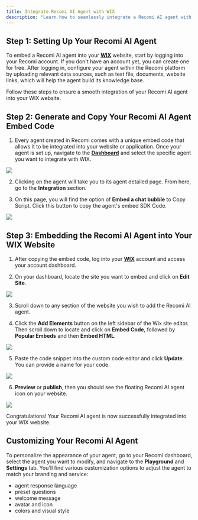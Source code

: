 ```yaml
---
title: Integrate Recomi AI Agent with WIX
description: "Learn how to seamlessly integrate a Recomi AI agent with WIX in this step-by-step guide, enhancing your website's interactivity and user engagement."
---
```



## Step 1: Setting Up Your Recomi AI Agent

To embed a Recomi AI agent into your [**WIX**](https://www.wix.com/) website, start by logging into your Recomi account. If you don't have an account yet, you can create one for free. After logging in, configure your agent within the Recomi platform by uploading relevant data sources, such as text file, documents, website links, which will help the agent build its knowledge base.

Follow these steps to ensure a smooth integration of your Recomi AI agent into your WIX website.

## Step 2: Generate and Copy Your Recomi AI Agent Embed Code

1. Every agent created in Recomi comes with a unique embed code that allows it to be integrated into your website or application. Once your agent is set up, navigate to the [**Dashboard**](https://recomi.powerdrill.ai/agents) and select the specific agent you want to integrate with WIX.

<img src="/images/agent_list.png"/>

2. Clicking on the agent will take you to its agent detailed page. From here, go to the **Integration** section.

3. On this page, you will find the option of **Embed a chat bubble** to Copy Script. Click this button to copy the agent's embed SDK Code.

<img src="/images/agent_bubble_code.png"/>

## Step 3: Embedding the Recomi AI Agent into Your WIX Website

1. After copying the embed code, log into your [**WIX**](https://www.wix.com/) account and access your account dashboard.

2. On your dashboard, locate the site you want to embed and click on **Edit Site**.

<img src="/images/wix_1.png"/>

3. Scroll down to any section of the website you wish to add the Recomi AI agent.

4. Click the **Add Elements** button on the left sidebar of the Wix site editor. Then scroll down to locate and click on **Embed Code**, followed by **Popular Embeds** and then **Embed HTML**.

<img src="/images/wix_2.png"/>

5. Paste the code snippet into the custom code editor and click **Update**. You can provide a name for your code.

<img src="/images/wix_3.png"/>

6. **Preview** or **publish**, then you should see the floating Recomi AI agent icon on your website.

<img src="/images/wix_4.png"/>

Congratulations! Your Recomi AI agent is now successfully integrated into your WIX website.

## Customizing Your Recomi AI Agent

To personalize the appearance of your agent, go to your Recomi dashboard, select the agent you want to modify, and navigate to the **Playground** and **Settings** tab. You'll find various customization options to adjust the agent to match your branding and service:
- agent response language
- preset questions
- welcome message
- avatar and icon
- colors and visual style
